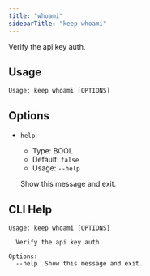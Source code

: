 ```yaml
---
title: "whoami"
sidebarTitle: "keep whoami"
---
```


Verify the api key auth.

## Usage

```
Usage: keep whoami [OPTIONS]
```

## Options
* `help`:
  * Type: BOOL
  * Default: `false`
  * Usage: `--help`

  Show this message and exit.



## CLI Help

```
Usage: keep whoami [OPTIONS]

  Verify the api key auth.

Options:
  --help  Show this message and exit.
```
